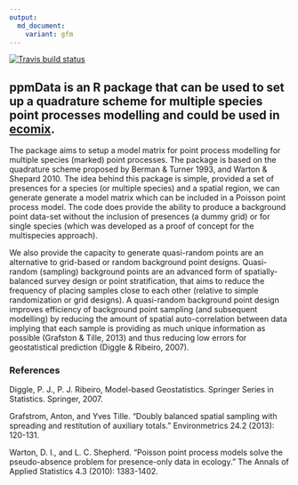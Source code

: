 ```yaml
---
output:
  md_document:
    variant: gfm
---
```


[![Travis build status](https://travis-ci.com/skiptoniam/ppmData.svg?branch=master)](https://travis-ci.com/skiptoniam/ppmData)
  
## ppmData is an R package that can be used to set up a quadrature scheme for multiple species point processes modelling and could be used in [ecomix](https://github.com/skiptoniam/ecomix).

The package aims to setup a model matrix for point process modelling for multiple species (marked) point processes. The package is based on the quadrature scheme proposed by Berman & Turner 1993, and Warton & Shepard 2010. The idea behind this package is simple, provided a set of presences for a species (or multiple species) and a spatial region, we can generate generate a model matrix which can be included in a Poisson point process model.  The code does provide the ability to produce a background point data-set without the inclusion of presences (a dummy grid) or for single species (which was developed as a proof of concept for the multispecies approach).

We also provide the capacity to generate quasi-random points are an alternative to grid-based or random background point designs. Quasi-random (sampling) background points are an advanced form of spatially-balanced survey design or point stratification, that aims to reduce the frequency of placing samples close to each other (relative to simple randomization or grid designs). A quasi-random background point design improves efficiency of background point sampling (and subsequent modelling) by reducing the amount of spatial auto-correlation between data implying that each sample is providing as much unique information as possible (Grafston & Tille, 2013) and thus reducing low errors for geostatistical prediction (Diggle & Ribeiro, 2007).

### References 

Diggle, P. J., P. J. Ribeiro, Model-based Geostatistics. Springer Series in Statistics. Springer, 2007.

Grafstrom, Anton, and Yves Tille. "Doubly balanced spatial sampling with spreading and restitution of auxiliary totals." Environmetrics 24.2 (2013): 120-131.

Warton, D. I., and L. C. Shepherd. "Poisson point process models solve the pseudo-absence problem for presence-only data in ecology." The Annals of Applied Statistics 4.3 (2010): 1383-1402.
